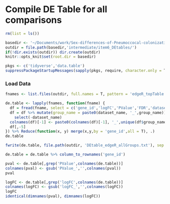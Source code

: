 # Compile DE Table for all comparisons

```r
rm(list = ls())

basedir <- '~/Documents/work/Sex-differences-of-Pneumoccocal-colonization/'
outdir = file.path(basedir,'intermediate/item6_DEtables/')
if(!dir.exists(outdir)) dir.create(outdir)
knitr::opts_knit$set(root.dir = basedir)

pkgs <- c('tidyverse','data.table')
suppressPackageStartupMessages(sapply(pkgs, require, character.only = T))
```

### Load Data

```r
fnames <- list.files(outdir, full.names = T, pattern = 'edgeR_topTable')
```

```r
de.table <- lapply(fnames, function(fname) {
  df = fread(fname, select = c('gene_id','logFC','PValue','FDR','dataset_name','group_name')) 
  df = df %>% mutate(group_name = paste0(dataset_name, '_',group_name)) %>% 
    select(-dataset_name)
  colnames(df)[-1] <- paste0(colnames(df)[-1], '_',unique(df$group_name))
  df[,-5]
}) %>% Reduce(function(x, y) merge(x,y,by = 'gene_id',all = T), .)
de.table
```
```r
fwrite(de.table, file.path(outdir, 'DEtable_edgeR_allGroups.txt'), sep = '\t', quote= F, row.names = F)
```

```r
de.table = de.table %>% column_to_rownames('gene_id')

pval <- de.table[,grep('PValue',colnames(de.table))]
colnames(pval) <- gsub('PValue_','',colnames(pval))
pval

logFC <- de.table[,grep('logFC',colnames(de.table))]
colnames(logFC) <- gsub('logFC_','',colnames(logFC))
logFC
identical(dimnames(pval), dimnames(logFC))
```